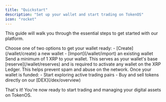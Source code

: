 ```yaml
---
title: "Quickstart"
description: "Set up your wallet and start trading on TokenOS"
icon: "rocket"
---
```


This guide will walk you through the essential steps to get started with our platform.

<Steps>
  <Step title="Set up your wallet">
    Choose one of two options to get your wallet ready:
    - [Create](/wallet/create) a new wallet 
    - [Import](/wallet/import) an existing wallet
  </Step>

<Step title="Fund your wallet">
  Send a minimum of 1 XRP to your wallet. This serves as your wallet's base
  [reserve](/wallet/reserves) and is required to activate any wallet on the XRP
  Ledger. This helps prevent spam and abuse on the network.
</Step>

  <Step title="Access the decentralized exchange (DEX)">
    Once your wallet is funded:
    - Start exploring active trading pairs
    - Buy and sell tokens directly on our [DEX](/dex/overview)
  </Step>
</Steps>

That's it! You're now ready to start trading and managing your digital assets on TokenOS.
